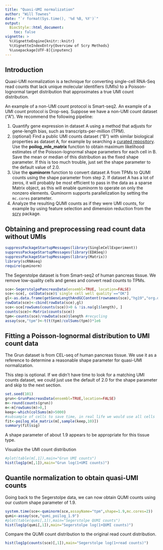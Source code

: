 ```yaml
---
title: "Quasi-UMI normalization"
author: "Will Townes"
date: "`r format(Sys.time(), '%d %B, %Y')`"
output: 
  BiocStyle::html_document:
    toc: false
vignette: >
  %\VignetteEngine{knitr::knitr}
  %\VignetteIndexEntry{Overview of Scry Methods}
  %\usepackage[UTF-8]{inputenc}
---
```


## Introduction

Quasi-UMI normalization is a technique for converting single-cell RNA-Seq
read counts that lack unique molecular identifiers (UMIs) to a Poisson-lognormal
target distribution that approximates a true UMI count distribution.

An example of a non-UMI count protocol is Smart-seq2. An example of a UMI
count protocol is Drop-seq. Suppose we have a non-UMI count dataset ("A"). We 
recommend the following pipeline:

1. Quantify gene expression in dataset A using a method that
adjusts for gene-length bias, such as transcripts-per-million (TPM).
2. (optional) Find a public UMI counts dataset ("B") with similar biological 
properties as dataset A, for example by searching a 
[curated repository](https://doi.org/10.1101/742304). Use the 
**poilog_mle_matrix** function to obtain maximum likelihood estimates of the 
Poisson-lognormal shape parameters for each cell in B. 
Save the mean or median of this distribution as the fixed shape parameter.
If this is too much trouble, just set the shape parameter to the default value
of 2.0.
3. Use the **quminorm** function to convert dataset A from TPMs to QUMI counts
using the shape parameter from step 2.
If dataset A has a lot of zeros, it will probably be most efficient to 
pass in the data as a sparse Matrix object, as this will enable quminorm to
operate on only the nonzero elements. Quminorm supports parallelization by 
setting the `mc.cores` parameter.
4. Analyze the resulting QUMI counts as if they were UMI counts, for example by
using feature selection and dimension reduction from the
[scry](https://bioconductor.org/packages/release/bioc/html/scry.html) package.

## Obtaining and preprocessing read count data without UMIs

```r
suppressPackageStartupMessages(library(SingleCellExperiment))
suppressPackageStartupMessages(library(EDASeq))
suppressPackageStartupMessages(library(Matrix))
library(scRNAseq)
require(quminorm)
```

The Segerstolpe dataset is from Smart-seq2 of human pancreas tissue.
We remove low-quality cells and genes and convert read counts to TPMs.

```r
sce<-SegerstolpePancreasData(ensembl=TRUE, location=FALSE)
sce<-sce[, colData(sce)$`single cell well quality`=="OK"]
gl<-as.data.frame(getGeneLengthAndGCContent(rownames(sce),"hg19","org.db"))
rowData(sce)<-cbind(rowData(sce),gl)
sce<-sce[rowSums(counts(sce))>0 & !is.na(gl$length), ]
counts(sce)<-Matrix(counts(sce))
tpm<-counts(sce)/rowData(sce)$length #recycling
assay(sce,"tpm")<-t(t(tpm)/colSums(tpm))*1e6
```

## Fitting a Poisson-lognormal distribution to UMI count data

The Grun dataset is from CEL-seq of human pancreas tissue. We use it as a
reference to determine a reasonable shape parameter for quasi-UMI normalization.

This step is optional. If we didn't have time to look for a matching UMI counts
dataset, we could just use the default of 2.0 for the shape parameter and
skip to the next section.

```r
set.seed(101)
grun<-GrunPancreasData(ensembl=TRUE,location=FALSE)
m<-round(counts(grun))
m<-m[rowSums(m)>0,]
keep<-which(colSums(m)>5000)
#subsample of cells to save time, in real life we would use all cells
fit<-poilog_mle_matrix(m[,sample(keep,10)])
summary(fit$sig)
```

A shape parameter of about 1.9 appears to be appropriate for this tissue type.

Visualize the UMI count distribution

```r
#plot(table(m[,1]),main="Grun UMI counts")
hist(log1p(m[,1]),main="Grun log(1+UMI counts)")
```

## Quantile normalization to obtain quasi-UMI counts

Going back to the Segerstolpe data, we can now obtain QUMI counts using our
custom shape parameter of 1.9.

```r
system.time(sce<-quminorm(sce,assayName="tpm",shape=1.9,mc.cores=2))
qumi<-assay(sce,"qumi_poilog_1.9")
#plot(table(qumi[,1]),main="Segerstolpe QUMI counts")
hist(log1p(qumi[,1]),main="Segerstolpe log(1+QUMI counts)")
```

Compare the QUMI count distribution to the original read count distribution.

```r
hist(log1p(counts(sce)[,1]),main="Segerstolpe log(1+read counts)")
```
